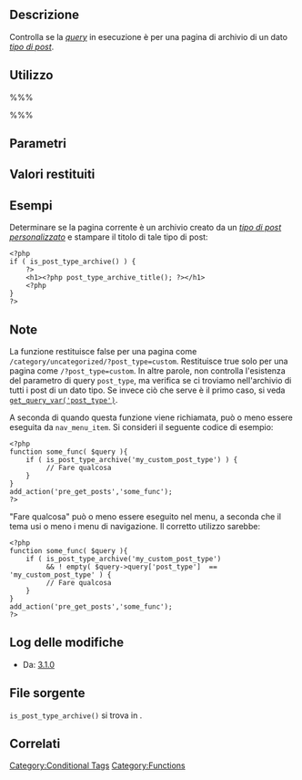 {{Languages|
{{en|Function_Reference/is_post_type_archive}}
{{it|Riferimento_funzioni/is_post_type_archive}}
}}
== Descrizione ==

Controlla se la ''[[it:Glossario#Query|query]]'' in esecuzione è per una pagina di archivio di un dato ''[[it:Glossario#Tipo_di_post|tipo di post]]''.

== Utilizzo ==

%%%<?php is_post_type_archive( $post_types ); ?>%%%

== Parametri ==

{{it:Parameter|$post_types|array/string|''Tipo di post'' o array di ''tipi di post'' da controllare.|opzionale}}

== Valori restituiti ==

{{it:Return||boolean|Se la ''query'' in esecuzione è per una pagina di archivio di un dato ''tipo di post''.}}

== Esempi ==

Determinare se la pagina corrente è un archivio creato da un ''[[it:Tipi di post#Tipi_di_post_personalizzati|tipo di post personalizzato]]'' e stampare il titolo di tale tipo di post:

<pre>
<?php
if ( is_post_type_archive() ) {
    ?>
    <h1><?php post_type_archive_title(); ?></h1>
    <?php
}
?>
</pre>

== Note ==

La funzione restituisce false per una pagina come <tt>/category/uncategorized/?post_type=custom</tt>. Restituisce true solo per una pagina come <tt>/?post_type=custom</tt>. In altre parole, non controlla l'esistenza del parametro di query <tt>post_type</tt>, ma verifica se ci troviamo nell'archivio di tutti i post di un dato tipo. Se invece ciò che serve è il primo caso, si veda [[it:Riferimento funzioni/get query var|<tt>get_query_var('post_type')</tt>]].

A seconda di quando questa funzione viene richiamata, può o meno essere eseguita da <code>nav_menu_item</code>. Si consideri il seguente codice di esempio:

<pre>
<?php
function some_func( $query ){
    if ( is_post_type_archive('my_custom_post_type') ) {
         // Fare qualcosa
    }
}
add_action('pre_get_posts','some_func');
?>
</pre>

"Fare qualcosa" può o meno essere eseguito nel menu, a seconda che il tema usi o meno i menu di navigazione. Il corretto utilizzo sarebbe:

<pre>
<?php
function some_func( $query ){
    if ( is_post_type_archive('my_custom_post_type') 
         && ! empty( $query->query['post_type']  == 'my_custom_post_type' ) {
         // Fare qualcosa
    }
}
add_action('pre_get_posts','some_func');
?>
</pre>

== Log delle modifiche ==

* Da: [[Version 3.1|3.1.0]]

== File sorgente ==

<tt>is_post_type_archive()</tt> si trova in {{Trac|wp-includes/query.php}}.

== Correlati ==

{{it:Post Type Tags}}

{{Conditional Tags}}

{{it:Tag Footer}}

[[Category:Conditional Tags]]
[[Category:Functions]]
